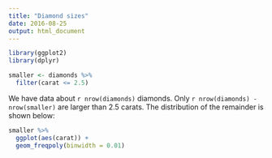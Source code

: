 ```yaml
---
title: "Diamond sizes"
date: 2016-08-25
output: html_document
---
```

  
```r
library(ggplot2)
library(dplyr)

smaller <- diamonds %>% 
  filter(carat <= 2.5)
```

We have data about `r nrow(diamonds)` diamonds. Only 
`r nrow(diamonds) - nrow(smaller)` are larger than
2.5 carats. The distribution of the remainder is shown
below:
  
```r
smaller %>% 
  ggplot(aes(carat)) + 
  geom_freqpoly(binwidth = 0.01)
```